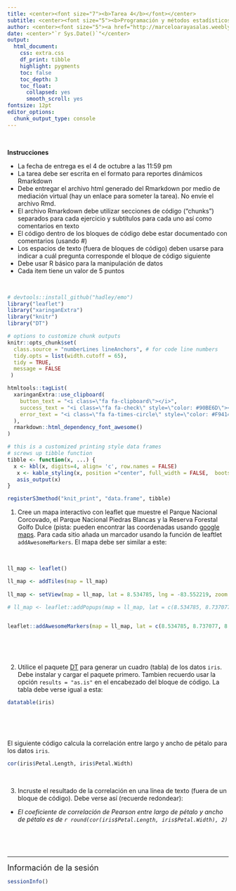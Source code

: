 ```yaml
---
title: <center><font size="7"><b>Tarea 4</b></font></center>
subtitle: <center><font size="5"><b>Programación y métodos estadísticos avanzados en R</b></b></font></center>
author: <center><font size="5"><a href="http://marceloarayasalas.weebly.com/">Marcelo Araya-Salas, PhD</a></font></center>
date: <center>"`r Sys.Date()`"</center>
output:
  html_document:
    css: extra.css
    df_print: tibble
    highlight: pygments
    toc: false
    toc_depth: 3
    toc_float:
      collapsed: yes
      smooth_scroll: yes
fontsize: 12pt 
editor_options: 
  chunk_output_type: console
---
```



<style>
body
  { counter-reset: source-line 0; }
pre.numberSource code
  { counter-reset: none; }
</style>

&nbsp; 

<div class="alert alert-warning">

**Instrucciones**

  * La fecha de entrega es el 4 de octubre a las 11:59 pm
  * La tarea debe ser escrita en el formato para reportes dinámicos Rmarkdown
  * Debe entregar el archivo html generado del Rmarkdown por medio de mediación virtual (hay un enlace para someter la tarea). No envíe el archivo Rmd.
  * El archivo Rmarkdown debe utilizar secciones de código ("chunks") separados para cada ejercicio y subtítulos para cada uno así como comentarios en texto
  * El código dentro de los bloques de código debe estar documentado con comentarios (usando #)
  * Los espacios de texto (fuera de bloques de código) deben usarse para indicar a cuál pregunta corresponde el bloque de código siguiente
  * Debe usar R básico para la manipulación de datos
  * Cada item tiene un valor de 5 puntos

</div>

&nbsp; 

```r

# devtools::install_github("hadley/emo")
library("leaflet")
library("xaringanExtra")
library("knitr")
library("DT")

# options to customize chunk outputs
knitr::opts_chunk$set(
  class.source = "numberLines lineAnchors", # for code line numbers
  tidy.opts = list(width.cutoff = 65), 
  tidy = TRUE,
  message = FALSE
 )

htmltools::tagList(
  xaringanExtra::use_clipboard(
    button_text = "<i class=\"fa fa-clipboard\"></i>",
    success_text = "<i class=\"fa fa-check\" style=\"color: #90BE6D\"></i>",
    error_text = "<i class=\"fa fa-times-circle\" style=\"color: #F94144\"></i>"
  ),
  rmarkdown::html_dependency_font_awesome()
)

# this is a customized printing style data frames 
# screws up tibble function
tibble <- function(x, ...) { 
  x <- kbl(x, digits=4, align= 'c', row.names = FALSE) 
   x <- kable_styling(x, position ="center", full_width = FALSE,  bootstrap_options = c("striped", "hover", "condensed", "responsive")) 
   asis_output(x)
}

registerS3method("knit_print", "data.frame", tibble)
```

<!-- skyblue box -->

<div class="alert alert-info">

1. Cree un mapa interactivo con leaflet que muestre el Parque Nacional Corcovado, el Parque Nacional Piedras Blancas y la Reserva Forestal Golfo Dulce (pista: pueden encontrar las coordenadas usando [google maps](https://www.google.com/maps). Para cada sitio añada un marcador usando la función de leaftlet `addAwesomeMarkers`. El mapa debe ser similar a este:

&nbsp;
```r

ll_map <- leaflet()

ll_map <- addTiles(map = ll_map)
 
ll_map <- setView(map = ll_map, lat = 8.534785, lng = -83.552219, zoom = 10)

# ll_map <- leaflet::addPopups(map = ll_map, lat = c(8.534785, 8.737077, 8.699383), lng = c( -83.552219, -83.498093, -83.275528), popup = c("Parque Nacional Corcovado", "Parque Nacional Piedras Blancas", "Reserva Forestal Golfo Dulce"))

 
leaflet::addAwesomeMarkers(map = ll_map, lat = c(8.534785, 8.737077, 8.699383), lng = c( -83.552219, -83.498093, -83.275528))

```
&nbsp;

&nbsp;

2. Utilice el paquete [DT](https://rstudio.github.io/DT/) para generar un cuadro (tabla) de los datos `iris`. Debe instalar y cargar el paquete primero. Tambien recuerdo usar la opción `results = "as.is"` en el encabezado del bloque de código. La tabla debe verse igual a esta:


```r

datatable(iris)

```

&nbsp;

&nbsp;

El siguiente código calcula la correlación entre largo y ancho de pétalo para los datos `iris`.

```r

cor(iris$Petal.Length, iris$Petal.Width)
```

&nbsp;

3. Incruste el resultado de la correlación en una línea de texto (fuera de un bloque de código). Debe verse así (recuerde redondear):

  - *El coeficiente de correlación de Pearson entre largo de pétalo y ancho de pétalo es de `r round(cor(iris$Petal.Length, iris$Petal.Width), 2)`*

&nbsp;


</div>

&nbsp; 



---

<font size="4">Información de la sesión</font>

```r

sessionInfo()

```

